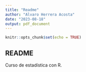 ```yaml
---
title: "Readme"
author: "Alvaro Herrera Acosta"
date: "2023-08-18"
output: pdf_document
---
```


```r
knitr::opts_chunk$set(echo = TRUE)
```

## README

Curso de estadística con R.